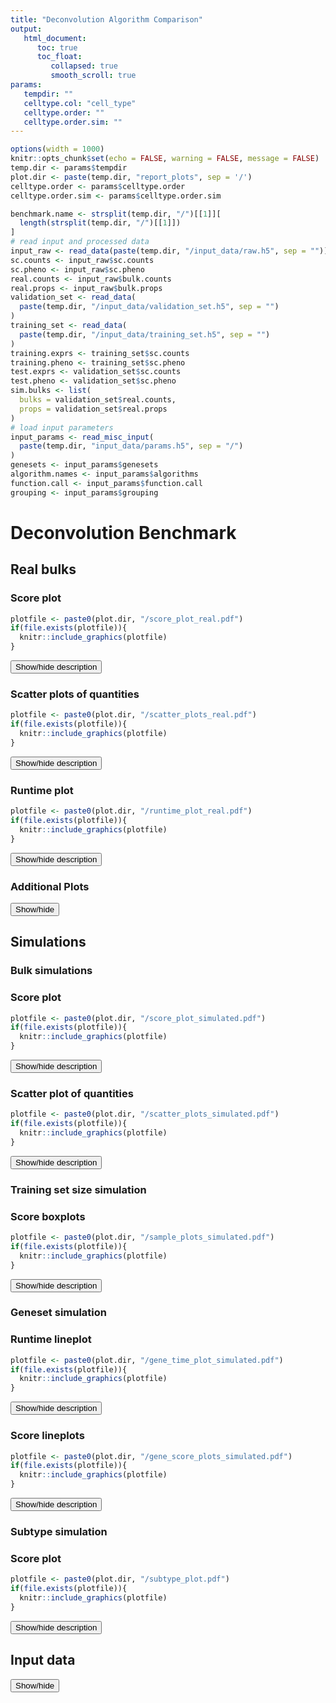 ```yaml
---
title: "Deconvolution Algorithm Comparison"
output:
   html_document:
      toc: true
      toc_float:
         collapsed: true
         smooth_scroll: true
params:
   tempdir: ""
   celltype.col: "cell_type"
   celltype.order: ""
   celltype.order.sim: ""
---
```

```r
options(width = 1000)
knitr::opts_chunk$set(echo = FALSE, warning = FALSE, message = FALSE)
temp.dir <- params$tempdir
plot.dir <- paste(temp.dir, "report_plots", sep = '/')
celltype.order <- params$celltype.order
celltype.order.sim <- params$celltype.order.sim

benchmark.name <- strsplit(temp.dir, "/")[[1]][
  length(strsplit(temp.dir, "/")[[1]])
]
# read input and processed data
input_raw <- read_data(paste(temp.dir, "/input_data/raw.h5", sep = ""))
sc.counts <- input_raw$sc.counts
sc.pheno <- input_raw$sc.pheno
real.counts <- input_raw$bulk.counts
real.props <- input_raw$bulk.props
validation_set <- read_data(
  paste(temp.dir, "/input_data/validation_set.h5", sep = "")
)
training_set <- read_data(
  paste(temp.dir, "/input_data/training_set.h5", sep = "")
)
training.exprs <- training_set$sc.counts
training.pheno <- training_set$sc.pheno
test.exprs <- validation_set$sc.counts
test.pheno <- validation_set$sc.pheno
sim.bulks <- list(
  bulks = validation_set$real.counts,
  props = validation_set$real.props
)
# load input parameters
input_params <- read_misc_input(
  paste(temp.dir, "input_data/params.h5", sep = "/")
)
genesets <- input_params$genesets
algorithm.names <- input_params$algorithms
function.call <- input_params$function.call
grouping <- input_params$grouping
```

# Deconvolution Benchmark

## Real bulks

### Score plot
```r
plotfile <- paste0(plot.dir, "/score_plot_real.pdf")
if(file.exists(plotfile)){
  knitr::include_graphics(plotfile)
}
```

<button  type="button"
   onclick="if(document.getElementById('score_plot_info') .style.display=='none')
              {document.getElementById('score_plot_info') .style.display=''}
            else{document.getElementById('score_plot_info') .style.display='none'}">
  Show/hide description
</button>
<div id="score_plot_info" style="display:none" >

Deconvolution result for real bulks per algorithm and cell type.  
Celltype order (left to right): `r celltype.order`  

The plotted value is the pearson correlation coefficient, coded by rectangle size and color 
(small to big, red to green with increasing performance).   
Negative and undefined scores were set to 0. 
The first column contains the average performance of each algorithm 
across all cell types.
In case of multiple repetitions (default), the individual scores for each cell
type are averaged over all repetitions.
The score specified for each algorithm corresponds to the 'overall' column. 
Uncertainty (standard deviation) of the overall performance in case multiple runs.
</div>

### Scatter plots of quantities
```r
plotfile <- paste0(plot.dir, "/scatter_plots_real.pdf")
if(file.exists(plotfile)){
  knitr::include_graphics(plotfile)
}
```
<button  type="button"
   onclick="if(document.getElementById('real_scatter_plot_info') .style.display=='none')
              {document.getElementById('real_scatter_plot_info') .style.display=''}
            else{document.getElementById('real_scatter_plot_info') .style.display='none'}">
  Show/hide description
</button>
<div id="real_scatter_plot_info" style="display:none" >

Scatterplot of the real cell type quantities (x-axis) and the 
estimated quantities (y-axis) per cell type for each algorithm. Dashed line
marks the identity.

</div>

### Runtime plot
```r
plotfile <- paste0(plot.dir, "/runtime_plot_real.pdf")
if(file.exists(plotfile)){
  knitr::include_graphics(plotfile)
}
```

<button  type="button"
   onclick="if(document.getElementById('real_runtime_info') .style.display=='none')
              {document.getElementById('real_runtime_info') .style.display=''}
            else{document.getElementById('real_runtime_info') .style.display='none'}">
  Show/hide description
</button>
<div id="real_runtime_info" style="display:none" >

Runtime per algorithm. 
Due to possible large differences in runtime the scale on the x-axis is 
transformed to logarithmic scale (log10). 
In case of multiple repetitions, the plotted times are averages over all repetitions.

</div>

### Additional Plots
<button  type="button"
   onclick="if(document.getElementById('additional_info') .style.display=='none')
              {document.getElementById('additional_info') .style.display=''}
            else{document.getElementById('additional_info') .style.display='none'}">
  Show/hide
</button>
<div id="additional_info" style="display:none" >
### Condition number plots
```r
plotfile <- paste0(plot.dir, "/condition_number_plots_real.pdf")
if(file.exists(plotfile)){
  knitr::include_graphics(plotfile)
}
```

Condition number plots:  

1) Average condition numbers of the reference matrices 
used by different algorithms (models).

2) Average score vs condition number of the model  

3) Standard deviation of the score of the model across multiple repetitions 
vs the variation of the model's condition number across repetitions

### Bootstrapped Bulks
```r
plotfile <- paste0(plot.dir, "/bootstrap_plot_real.pdf")
if(file.exists(plotfile)){
  knitr::include_graphics(plotfile)
}
```

Bootstrapping performed to test the robustness of the chosen correlation. 
After deconvolution, a number of bulks is repeatedly chosen at random 
(with replacement) and the score is calculated each time. This gives an
estimate of how robust the deconvolution result is. A large variance indicates 
that the correlation may be driven by outliers.

</div>

## Simulations

### Bulk simulations
### Score plot
```r
plotfile <- paste0(plot.dir, "/score_plot_simulated.pdf")
if(file.exists(plotfile)){
  knitr::include_graphics(plotfile)
}
```

<button  type="button"
   onclick="if(document.getElementById('sim_score_plot_info') .style.display=='none')
              {document.getElementById('sim_score_plot_info') .style.display=''}
            else{document.getElementById('sim_score_plot_info') .style.display='none'}">
  Show/hide description
</button>
<div id="sim_score_plot_info" style="display:none" >

Deconvolution result for simulated bulks per algorithm and cell type.  
Celltype order (left to right): `r celltype.order.sim`  
The value is the pearson correlation coefficient, coded by rectangle size and color 
(small to big, red to green with increasing performance). 
Negative and undefined scores were set to 0. 
The **overall** column contains the average performance of each algorithm 
across all cell types.
In case of multiple repetitions, the plotted scores are averages over all repetitions. 
The score specified for each algorithm corresponds to the 'overall' column. 
Uncertainty (standard deviation) of the overall performance is specified 
for each algorithm as well.
Bulks were simulated by taking the sum over a fixed number of 
randomly sampled single-cell profiles. The distribution of cell types in the
artificial bulks does not necessarily match the distribution of cell types in the single 
cell data.

</div>

### Scatter plot of quantities
```r
plotfile <- paste0(plot.dir, "/scatter_plots_simulated.pdf")
if(file.exists(plotfile)){
  knitr::include_graphics(plotfile)
}
```

<button  type="button"
   onclick="if(document.getElementById('sim_scatter_plot_info') .style.display=='none')
              {document.getElementById('sim_scatter_plot_info') .style.display=''}
            else{document.getElementById('sim_scatter_plot_info') .style.display='none'}">
  Show/hide description
</button>
<div id="sim_scatter_plot_info" style="display:none" >

Comparison of the real cell type quantities in the simulated bulks (x-axis) 
and the estimated quantities per cell type (y-axis) for each algorithm.
Dashed line marks the identity.

</div>

\pagebreak
### Training set size simulation
### Score boxplots
```r
plotfile <- paste0(plot.dir, "/sample_plots_simulated.pdf")
if(file.exists(plotfile)){
  knitr::include_graphics(plotfile)
}
```

<button  type="button"
   onclick="if(document.getElementById('sim_training_plot_info') .style.display=='none')
              {document.getElementById('sim_training_plot_info') .style.display=''}
            else{document.getElementById('sim_training_plot_info') .style.display='none'}">
  Show/hide description
</button>
<div id="sim_training_plot_info" style="display:none" >

Variability of performance of algorithms using different amounts 
of randomly selected training profiles for learning and reference profile creation. 
Overall denotes the average score of all cell types. 
Bulks used for deconvolution are the same as in the simulated score plot above.

</div>

### Geneset simulation

### Runtime lineplot
```r
plotfile <- paste0(plot.dir, "/gene_time_plot_simulated.pdf")
if(file.exists(plotfile)){
  knitr::include_graphics(plotfile)
}
```


<button  type="button"
   onclick="if(document.getElementById('sim_runtime_plot_info') .style.display=='none')
              {document.getElementById('sim_runtime_plot_info') .style.display=''}
            else{document.getElementById('sim_runtime_plot_info') .style.display='none'}">
  Show/hide description
</button>
<div id="sim_runtime_plot_info" style="display:none" >

Runtime of algorithms depending on the amount of genes supplied for deconvolution. 
Each algorithm can perform a separate feature selection on the given gene set 
to obtain the features used in the model.  
Gene sets are ordered by the size of the intersect of features 
available in the gene set and the single-cell data.

</div>

### Score lineplots
```r
plotfile <- paste0(plot.dir, "/gene_score_plots_simulated.pdf")
if(file.exists(plotfile)){
  knitr::include_graphics(plotfile)
}
```

<button  type="button"
   onclick="if(document.getElementById('sim_lineplot_info') .style.display=='none')
              {document.getElementById('sim_lineplot_info') .style.display=''}
            else{document.getElementById('sim_lineplot_info') .style.display='none'}">
  Show/hide description
</button>
<div id="sim_lineplot_info" style="display:none" >

Performance of algorithms depending on the gene set supplied for deconvolution. 
Each algorithm could perform a separate feature selection on the gene set to 
obtain the features used in the model. 
Gene sets are ordered by the size of the intersect of features available 
in the gene set and the single-cell data. 
Score is the pearson correlation coefficient, averaged over multiple repetitions. 
Errorbars show standard deviation of the score across repetitions.

</div>


### Subtype simulation
### Score plot
```r
plotfile <- paste0(plot.dir, "/subtype_plot.pdf")
if(file.exists(plotfile)){
  knitr::include_graphics(plotfile)
}
```

<button  type="button"
   onclick="if(document.getElementById('sim_subtype_plot_info') .style.display=='none')
              {document.getElementById('sim_subtype_plot_info') .style.display=''}
            else{document.getElementById('sim_subtype_plot_info') .style.display='none'}">
  Show/hide description
</button>
<div id="sim_subtype_plot_info" style="display:none" >

Average performance of the different algorithms depending on cell type granularity. 
Cell types were simulated from single-cell data using hierarchical clustering 
on a umap embedding of the data. 
The number of distinct cell types increases from left to right. 
Quantities of subtypes of the same cell type obtained by deconvolution are combined 
and their sum is compared to the quantities of the coarse cell types 
(classification that was contained in the single-cell pheno data).

</div>

## Input data
<button  type="button"
   onclick="if(document.getElementById('input') .style.display=='none')
              {document.getElementById('input') .style.display=''}
            else{document.getElementById('input') .style.display='none'}">
  Show/hide
</button>
<div id="input" style="display:none" >
Parameters of the `benchmark` call:
```r
function.call.list <- as.list(function.call)

adjusted.names <- sapply(
  X = names(function.call.list),
  FUN = function(x) {
      if (x != "") {
        return(paste0(x, " ="))
      }else{
        return(x)
      }
    },
  USE.NAMES = FALSE
  )
print(paste(adjusted.names, function.call.list))
```

Single-cell data contained `r nrow(sc.counts)` features for `r ncol(sc.counts)` cells.


Corresponding phenotype data contained labels for `r length(unique(sc.pheno[[celltype.col]]))` cell types:
```r
  t <- table(sc.pheno[[celltype.col]])
  print(paste(names(t), t, sep = ": "))
```


Used algorithms: `r algorithm.names`


`r ncol(real.counts)` real bulk profiles were available, 
with `r length(intersect(rownames(real.counts), rownames(sc.counts)))` 
overlapping features with provided single-cell data. (Pre-trained models are not considered here.)

Ground-truth cell type quantities were available for `r nrow(real.props)` 
cell types.


```r
	if (exists("real.props") && !is.null(real.props) && length(real.props) > 0) {
    print(t(apply(real.props, 1, summary)))
	}
```
\pagebreak
</div>
